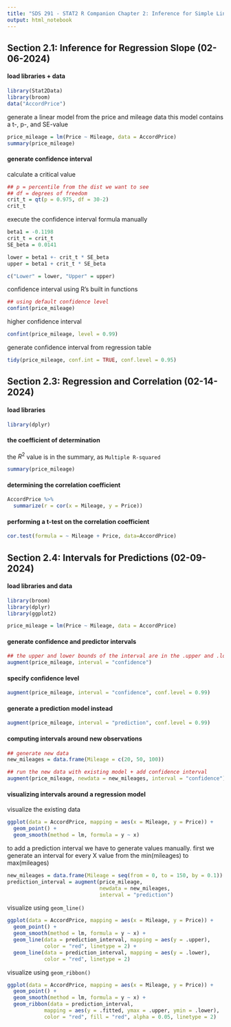 ```yaml
---
title: "SDS 291 - STAT2 R Companion Chapter 2: Inference for Simple Linear Regression"
output: html_notebook
---
```


## Section 2.1: Inference for Regression Slope (02-06-2024)

#### load libraries + data
```r

library(Stat2Data)
library(broom)
data("AccordPrice")

```

generate a linear model from the price and mileage data
this model contains a t-, p-, and SE-value
```r

price_mileage = lm(Price ~ Mileage, data = AccordPrice)
summary(price_mileage)

```

#### generate confidence interval

calculate a critical value
```r

## p = percentile from the dist we want to see
## df = degrees of freedom
crit_t = qt(p = 0.975, df = 30-2)
crit_t

```

execute the confidence interval formula manually
```r

beta1 = -0.1198
crit_t = crit_t
SE_beta = 0.0141

lower = beta1 +- crit_t * SE_beta
upper = beta1 + crit_t * SE_beta

c("Lower" = lower, "Upper" = upper)

```

confidence interval using R's built in functions
```r

## using default confidence level
confint(price_mileage)

```

higher confidence interval
```r

confint(price_mileage, level = 0.99)

```

generate confidence interval from regression table
```r

tidy(price_mileage, conf.int = TRUE, conf.level = 0.95)

```

## Section 2.3: Regression and Correlation (02-14-2024)

#### load libraries
```r

library(dplyr)

```

#### the coefficient of determination

the $R^2$ value is in the summary, as `Multiple R-squared`
```r

summary(price_mileage)

```

#### determining the correlation coefficient
```r

AccordPrice %>%
  summarize(r = cor(x = Mileage, y = Price))

```

#### performing a t-test on the correlation coefficient
```r

cor.test(formula = ~ Mileage + Price, data=AccordPrice)

```

## Section 2.4: Intervals for Predictions (02-09-2024)

#### load libraries and data
```r

library(broom)
library(dplyr)
library(ggplot2)

price_mileage = lm(Price ~ Mileage, data = AccordPrice)

```

#### generate confidence and predictor intervals
```r

## the upper and lower bounds of the interval are in the .upper and .lower columns for each value 
augment(price_mileage, interval = "confidence")

```

#### specify confidence level
```r

augment(price_mileage, interval = "confidence", conf.level = 0.99)

```

#### generate a prediction model instead
```r

augment(price_mileage, interval = "prediction", conf.level = 0.99)

```


#### computing intervals around new observations
```r

## generate new data
new_mileages = data.frame(Mileage = c(20, 50, 100))

## run the new data with existing model + add confidence interval
augment(price_mileage, newdata = new_mileages, interval = "confidence")

```

#### visualizing intervals around a regression model

visualize the existing data
```r

ggplot(data = AccordPrice, mapping = aes(x = Mileage, y = Price)) + 
  geom_point() + 
  geom_smooth(method = lm, formula = y ~ x)

```

to add a prediction interval we have to generate values manually. first we generate an interval for every X value from the min(mileages) to max(mileages)
```r

new_mileages = data.frame(Mileage = seq(from = 0, to = 150, by = 0.1))
prediction_interval = augment(price_mileage, 
                              newdata = new_mileages, 
                              interval = "prediction")

```

visualize using `geom_line()`
```r

ggplot(data = AccordPrice, mapping = aes(x = Mileage, y = Price)) +
  geom_point() + 
  geom_smooth(method = lm, formula = y ~ x) + 
  geom_line(data = prediction_interval, mapping = aes(y = .upper),
            color = "red", linetype = 2) + 
  geom_line(data = prediction_interval, mapping = aes(y = .lower),
            color = "red", linetype = 2)

```

visualize using `geom_ribbon()`
```r

ggplot(data = AccordPrice, mapping = aes(x = Mileage, y = Price)) + 
  geom_point() +
  geom_smooth(method = lm, formula = y ~ x) + 
  geom_ribbon(data = prediction_interval, 
            mapping = aes(y = .fitted, ymax = .upper, ymin = .lower),
            color = "red", fill = "red", alpha = 0.05, linetype = 2)

```










